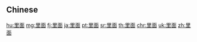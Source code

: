{{also|裡面|裏面}}
==Chinese==
{{zh-see|裡面}}

[[hu:里面]]
[[mg:里面]]
[[fj:里面]]
[[ja:里面]]
[[pt:里面]]
[[sr:里面]]
[[th:里面]]
[[chr:里面]]
[[uk:里面]]
[[zh:里面]]